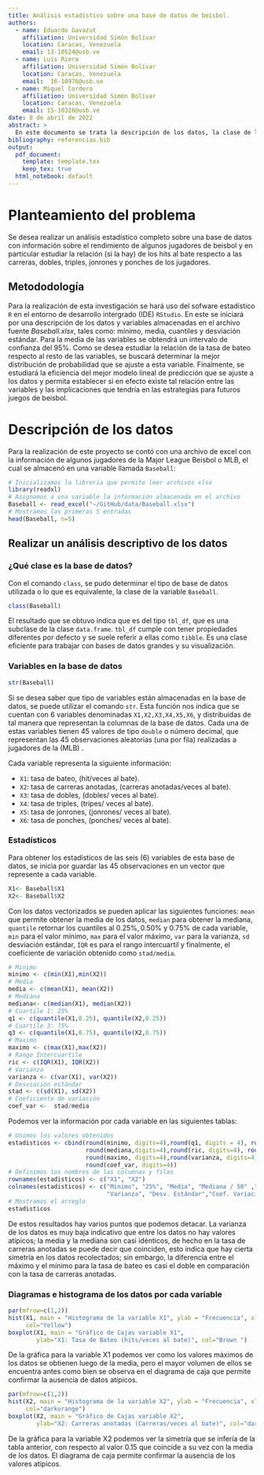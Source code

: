 ```yaml
---
title: Análisis estadístico sobre una base de datos de beísbol.
authors:
  - name: Eduardo Gavazut
    affiliation: Universidad Simón Bolívar
    location: Caracas, Venezuela
    email: 13-10524@usb.ve
  - name: Luis Riera
    affiliation: Universidad Simón Bolívar
    location: Caracas, Venezuela
    email:  16-10976@usb.ve
  - name: Miguel Cordero
    affiliation: Universidad Simón Bolívar
    location: Caracas, Venezuela
    email: 15-10326@usb.ve
date: 8 de abril de 2022
abstract: >
  En este documento se trata la descripción de los datos, la clase de la base de datos y los estadísticos para las variables 
bibliography: referencias.bib
output: 
  pdf_document:
    template: template.tex
    keep_tex: true
  html_notebook: default
---
```


# Planteamiento del problema 

Se desea realizar un análisis estadístico completo sobre una base de datos con información sobre el rendimiento de algunos jugadores de beisbol y en particular estudiar la relación (si la hay) de los hits al bate respecto a las carreras, dobles, triples, jonrones y ponches de los jugadores. 

## Metododología

Para la realización de esta investigación se hará uso del sofware estadístico `R` en el entorno de desarrollo intergrado (IDE) `RStudio`. En este se iniciará por una descripción de los datos y variables almacenadas en el archivo fuente *Baseball.xlsx*, tales como: mínimo, media, cuantiles y desviación estándar. Para la media de las variables se obtendrá un intervalo de confianza del $95\%$. Como se desea estudiar la relación de la tasa de bateo respecto al resto de las variables, se buscará determinar la mejor distribución de probabilidad que se ajuste a esta variable. Finalmente, se estudiará la eficiencia del mejor modelo lineal de predicción que se ajuste a los datos y permita establecer si en efecto existe tal relación entre las variables y las implicaciones que tendría en las estrategias para futuros juegos de beisbol.

# Descripción de los datos 

Para la realización de este proyecto se contó con una archivo de excel con la información de algunos jugadores de la Major League Beisbol o MLB, el cual se almacenó en una variable llamada `Baseball`:  

```r
# Inicializamos la librería que permite leer archivos xlsx
library(readxl)
# Asignamos a una variable la información almacenada en el archivo
Baseball <- read_excel("~/GitHub/data/Baseball.xlsx")
# Mostramos las primeras 5 entradas
head(Baseball, n=5)
```

## Realizar un análisis descriptivo de los datos

### ¿Qué clase es la base de datos?

Con el comando `class`, se pudo determinar el tipo de base de datos utilizada o lo que es equivalente, la clase de la variable `Baseball`.

```r
class(Baseball)
```

El resultado que se obtuvo indica que es del tipo `tbl_df`, que es una subclase de la clase `data.frame`. `tbl_df` cumple con tener propiedades diferentes por defecto y se suele referir a ellas como `tibble`. Es una clase eficiente para trabajar con bases de datos grandes y su visualización.   

### Variables en la base de datos

```r
str(Baseball)
```

Si se desea saber que tipo de variables están almacenadas en la base de datos, se puede utilizar el comando `str`. Esta función nos indica que se cuentan con $6$ variables denominadas `X1,X2,X3,X4,X5,X6`, y distribuidas de tal manera que representan la columnas de la base de datos. Cada una de estas variables tienen $45$ valores de tipo `double` o número decimal, que representan las $45$ observaciones aleatorias (una por fila) realizadas a jugadores de la (MLB) . 

Cada variable representa la siguiente información: 

* `X1`: tasa de bateo, (hit/veces al bate).
* `X2`: tasa de carreras anotadas, (carreras anotadas/veces al bate). 
* `X3`: tasa de dobles, (dobles/ veces al bate). 
* `X4`: tasa de triples, (tripes/ veces al bate).
* `X5`: tasa de jonrones, (jonrones/ veces al bate).
* `X6`: tasa de ponches, (ponches/ veces al bate). 

### Estadísticos

Para obtener los estadísticos de las seis (6) variables de esta base de datos, se inicia por guardar las $45$ observaciones en un vector que represente a cada variable. 

```r
X1<- Baseball$X1
X2<- Baseball$X2
```

Con los datos vectorizados se pueden aplicar las siguientes funciones: `mean` que permite obtener la media de los datos, `median` para obtener la mediana, `quantile` retornar los cuantiles al $0.25\%, 0.50\%$ y $0.75\%$ de cada variable, `min` para el valor mínimo, `max` para el valor máximo, `var` para la varianza, `sd` desviación estándar, `IQR` es para el rango intercuartil y finalmente, el coeficiente de variación obtenido como `stad/media`. 


```r
# Minimo 
minimo <- c(min(X1),min(X2))
# Media
media <- c(mean(X1), mean(X2))
# Mediana
mediana<- c(median(X1), median(X2))
# Cuartile 1: 25%
q1 <- c(quantile(X1,0.25), quantile(X2,0.25))
# Cuartile 3: 75%
q3 <- c(quantile(X1,0.75), quantile(X2,0.75))
# Maximo 
maximo <- c(max(X1),max(X2))
# Rango Intercuartile 
ric <- c(IQR(X1), IQR(X2))
# Varianza 
varianza <- c(var(X1), var(X2))
# Desviación estándar
stad <- c(sd(X1), sd(X2))
# Coeficiente de variación
coef_var <-  stad/media 
```


Podemos ver la información por cada variable en las siguientes tablas:  

```r
# Unimos los valores obtenidos
estadisticos <- cbind(round(minimo, digits=4),round(q1, digits = 4), round(media, digits=4),
                      round(mediana,digits=4),round(ric, digits=4), round(q3, digits=4),
                      round(maximo, digits=4),round(varianza, digits=4), round(stad, digits=4),
                      round(coef_var, digits=4))
# Definimos los nombres de las columnas y filas
rownames(estadisticos) <- c("X1", "X2") 
colnames(estadisticos) <- c("Minimo", "25%", "Media", "Mediana / 50" ,"75%", "Máximo", "RIC",
                            "Varianza", "Desv. Estándar","Coef. Variación")
# Mostramos el arreglo
estadisticos
```
De estos resultados hay varios puntos que podemos detacar. La varianza de los datos es muy baja indicativo que entre los datos no hay valores atípicos; la media y la mediana son casi idénticos, de hecho en la tasa de carreras anotadas se puede decir que coinciden, esto  indica que hay cierta simetría en los datos recolectados; sin embargo, la diferencia entre el máximo y el mínimo para la tasa de bateo es casi el doble en comparación con la tasa de carreras anotadas. 

### Diagramas e histograma de los datos por cada variable

```r
par(mfrow=c(1,2))
hist(X1, main = "Histograma de la variable X1", ylab = "Frecuencia", xlab = "X1:Tasa de Bateo", 
     col="Yellow")
boxplot(X1, main = "Gráfico de Cajas variable X1", 
        ylab="X1: Tasa de Bateo (hits/veces al bate)", col="Brown ")
```

De la gráfica para la variable X1 podemos ver como los valores máximos de los datos se obtienen luego de la media, pero el mayor volumen de ellos se encuentra antes como bien se observa en el diagrama de caja que permite confirmar la ausencia de datos atípicos. 

```r
par(mfrow=c(1,2))
hist(X2, main = "Histograma de la variable X2", ylab = "Frecuencia", xlab = "X2:Tasa de carreras anotadas", 
     col="darkorange")
boxplot(X2, main = "Gráfico de Cajas variable X2", 
        ylab="X2: Carreras anotadas (Carreras/veces al bate)", col="darkblue")
```

De la gráfica para la variable X2 podemos ver la simetría que se infería de la tabla anterior, con respecto al valor $0.15$ que coincide a su vez con la media de los datos. El diagrama de caja permite confirmar la ausencia de los valores atípicos. 



